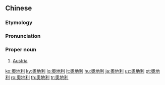 {{also|奥地利}}
==Chinese==
{{zh-forms|s=奥地利|gloss=-}}

===Etymology===
{{rfe|zh}}

===Pronunciation===
{{zh-pron
|m=Àodìlì
|c=ou3 dei6 lei6
|mn=kh,qz,xm,zz:Ò-tē-lī/tp:Ò-tōe-lī
|cat=pn
}}

===Proper noun===
{{zh-proper noun}}

# [[Austria]]

{{zh-cat|Countries}}

[[ko:奧地利]]
[[ky:奧地利]]
[[lo:奧地利]]
[[lt:奧地利]]
[[hu:奧地利]]
[[ja:奧地利]]
[[uz:奧地利]]
[[pt:奧地利]]
[[ro:奧地利]]
[[th:奧地利]]
[[tr:奧地利]]